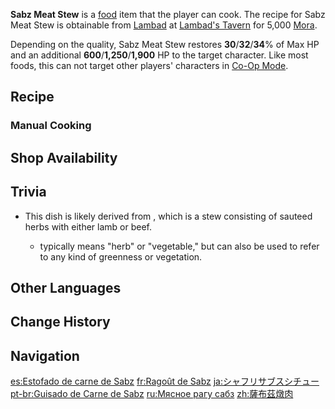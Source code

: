 {{Food Infobox
|id              = 108481
|description     = A meat stew with a unique taste.
|desc_suspicious = The sourness feels a little too much. The scent itself inspires not-so-appetizing associations… Leave it be for a while longer, and it might just become the perfect breeding ground for Fungi.
|desc_basic      = A variety of vegetables are mixed together, then chopped into small pieces and stewed with meat. The addition of lemons gives the final product a mildly sour taste. The people of Sumeru usually enjoy this dish over rice.
|desc_delicious  = The fragrant ingredients complement each other perfectly. Large pieces of fresh meat are stewed until tender and coated in dark green, as if inviting all who taste it for a leisurely stroll in the forest.
|type            = Recovery Dishes
|effectType      = Healing
|effect          = Restores (var1)% of Max HP and an additional (var2) HP to the selected character.
|eff_att1        = HP Restore
|eff_att2        = HP Restore Percent
|eff_att3        = HP Restore Fixed
|eff_suspicious1 = 30
|eff_suspicious2 = 600
|eff_basic1      = 32
|eff_basic2      = 1,250
|eff_delicious1  = 34
|eff_delicious2  = 1,900
|quality         = 3
|variant         = Ideal Circumstance
|region          = Sumeru
|recipe          = Sold by [[Lambad]]
}}
'''Sabz Meat Stew''' is a [[food]] item that the player can cook. The recipe for Sabz Meat Stew is obtainable from [[Lambad]] at [[Lambad's Tavern]] for 5,000 [[Mora]].

Depending on the quality, Sabz Meat Stew restores '''30'''/'''32'''/'''34'''% of Max HP and an additional '''600'''/'''1,250'''/'''1,900''' HP to the target character. Like most foods, this can not target other players' characters in [[Co-Op Mode]].

{{Special Dish|Alhaitham|Ideal Circumstance}}

==Recipe==
{{Recipe
|type = Cooking
|Raw Meat = 2
|Snapdragon = 2
|Onion = 2
|Spice = 1
|sort = Raw Meat;Snapdragon;Onion;Spice
}}

===Manual Cooking===
{{Manual Cooking}}

==Shop Availability==
{{Shop Availability}}

==Trivia==
* This dish is likely derived from {{Lang|{{w|ghormeh sabzi}}|fa=قورمه‌ سبزی|fa_rm=qorme sabzi|fa_lit=meat stew with herbs}}, which is a stew consisting of sauteed herbs with either lamb or beef.
** {{Lang|''Sabzi''|fa=سبزی}} typically means "herb" or "vegetable," but can also be used to refer to any kind of greenness or vegetation.

==Other Languages==
{{Other Languages
|en      = Sabz Meat Stew
|zhs     = 萨布兹炖肉
|zhs_rm  = Sabùzī Dùnròu
|zht     = 薩布茲燉肉
|zht_rm  = Sàbùzī Dùnròu
|zh_tl   = Sabz Stewed Meat
|ja      = シャフリサブスシチュー
|ja_rm   = Shafurisabusu Shichuu
|ja_tl   = {{w|Shahrisabz}} Stew
|ko      = 샤흐리삽스 스튜
|ko_tl   = Shahrisabz Stew
|es      = Estofado de carne de Sabz
|es_tl   = Sabz Meat Stew
|fr      = Ragoût de Sabz
|fr_tl   = Sabz Stew
|ru      = Мясное рагу сабз
|ru_tl   = Sabz Meat {{w|Ragoût}}
|th      = Sabz Meat Stew
|vi      = Thịt Hầm Sabz
|vi_tl   = 
|de      = Sabuz-Fleischeintopf
|de_tl   = Sabz Meat Stew
|id      = Sabz Meat Stew
|pt      = Guisado de Carne de Sabz
|pt_tl   = 
|tr      = Sabz Et Yahnisi
|tr_tl   = Sabz Meat Stew
|it      = Stufato di carne Sabz
|it_tl   = Sabz Meat Stew
}}

==Change History==
{{Change History|3.4}}
<!--
==References==
{{Reflist}}
-->
==Navigation==
{{Food Navbox}}

[[es:Estofado de carne de Sabz]]
[[fr:Ragoût de Sabz]]
[[ja:シャフリサブスシチュー]]
[[pt-br:Guisado de Carne de Sabz]]
[[ru:Мясное рагу сабз]]
[[zh:薩布茲燉肉]]